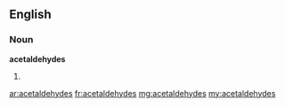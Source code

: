 ==English==

===Noun===
'''acetaldehydes'''

# {{plural of|[[acetaldehyde]]}}

[[ar:acetaldehydes]]
[[fr:acetaldehydes]]
[[mg:acetaldehydes]]
[[my:acetaldehydes]]